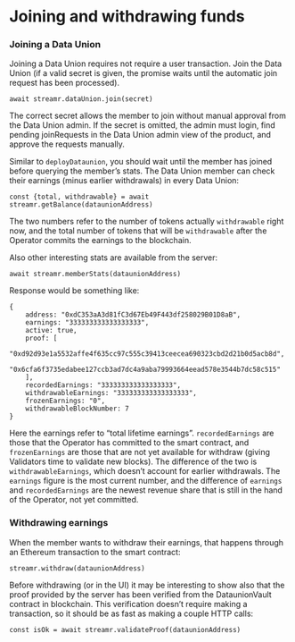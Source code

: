 

# Joining and withdrawing funds

### Joining a Data Union
Joining a Data Union requires not require a user transaction. Join the Data Union (if a valid secret is given, the promise waits until the automatic join request has been processed).
```
await streamr.dataUnion.join(secret)
```

The correct secret allows the member to join without manual approval from the Data Union admin. If the secret is omitted, the admin must login, find pending joinRequests in the Data Union admin view of the product, and approve the requests manually.

Similar to `deployDataunion`, you should wait until the member has joined before querying the member’s stats. The Data Union member can check their earnings (minus earlier withdrawals) in every Data Union:

```
const {total, withdrawable} = await streamr.getBalance(dataunionAddress)
```

The two numbers refer to the number of tokens actually `withdrawable` right now, and the total number of tokens that will be `withdrawable` after the Operator commits the earnings to the blockchain.

Also other interesting stats are available from the server:

```
await streamr.memberStats(dataunionAddress)
```

Response would be something like:

```
{
    address: "0xdC353aA3d81fC3d67Eb49F443df258029B01D8aB",
    earnings: "333333333333333333",
    active: true,
    proof: [
        "0xd92d93e1a5532affe4f635cc97c555c39413ceecea690323cbd2d21b0d5acb8d",
        "0x6cfa6f3735edabee127ccb3ad7dc4a9aba79993664eead578e3544b7dc58c515"
    ],
    recordedEarnings: "333333333333333333",
    withdrawableEarnings: "333333333333333333",
    frozenEarnings: "0",
    withdrawableBlockNumber: 7
}
```

Here the earnings refer to “total lifetime earnings”. `recordedEarnings` are those that the Operator has committed to the smart contract, and `frozenEarnings` are those that are not yet available for withdraw (giving Validators time to validate new blocks). The difference of the two is  `withdrawableEarnings`, which doesn’t account for earlier withdrawals. The `earnings` figure is the most current number, and the difference of `earnings` and `recordedEarnings` are the newest revenue share that is still in the hand of the Operator, not yet committed.

### Withdrawing earnings
When the member wants to withdraw their earnings, that happens through an Ethereum transaction to the smart contract:

```
streamr.withdraw(dataunionAddress)
```

Before withdrawing (or in the UI) it may be interesting to show also that the proof provided by the server has been verified from the DataunionVault contract in blockchain. This verification doesn’t require making a transaction, so it should be as fast as making 
a couple HTTP calls:

```
const isOk = await streamr.validateProof(dataunionAddress)
```
